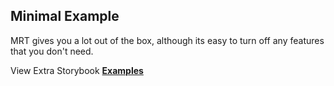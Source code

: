 
<Head>
  <title>Material React Table - Minimal Example</title>
</Head>

## Minimal Example

MRT gives you a lot out of the box, although its easy to turn off any features that you don't need.

<Example />

View Extra Storybook **[Examples](https://www.material-react-table.dev/?path=/story/prop-playground--minimum-features)**